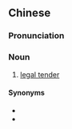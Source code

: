 {{also|法偿货币}}
==Chinese==
{{zh-forms|s=法偿货币|type=112}}

===Pronunciation===
{{zh-pron
|m=fǎcháng huòbì
|cat=n
}}

===Noun===
{{zh-noun}}

# [[legal tender]]

====Synonyms====
* {{zh-l|法幣}}
* {{zh-l|法定貨幣}}

{{zh-cat|Law|Currency}}